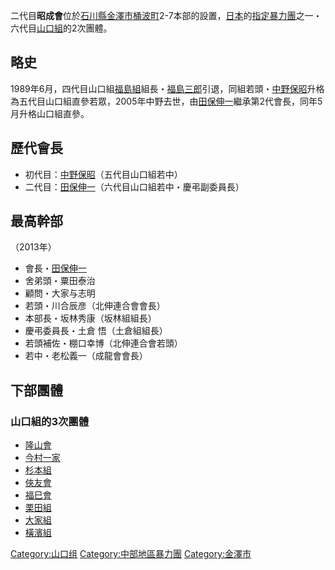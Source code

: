 {{Unreferenced|time=2016-07-23T03:19:00+00:00}}
二代目'''昭成會'''位於[[石川縣|石川縣]][[金澤市|金澤市]][[桶波町|桶波町]]2-7本部的設置，[[日本|日本]]的[[指定暴力團|指定暴力團]]之一・六代目[[山口組|山口組]]的2次團體。

==略史==
1989年6月，四代目山口組[[福島組|福島組]]組長・[[福島三郎|福島三郎]]引退，同組若頭・[[中野保昭|中野保昭]]升格為五代目山口組直參若眾，2005年中野去世，由[[田保伸一|田保伸一]]繼承第2代會長，同年5月升格山口組直參。

==歷代會長==
*初代目：[[中野保昭|中野保昭]]（五代目山口組若中）
*二代目：[[田保伸一|田保伸一]]（六代目山口組若中・慶弔副委員長）

==最高幹部==
（2013年）
*會長・[[田保伸一|田保伸一]]
*舍弟頭・粟田泰治
*顧問・大家与志明
*若頭・川合辰彦（北伸連合會會長）
*本部長・坂林秀康（坂林組組長）
*慶弔委員長・土倉 悟（土倉組組長）
*若頭補佐・棚口幸博（北伸連合會若頭）
*若中・老松義一（成龍會會長）

==下部團體==
===山口組的3次團體===
*[[隆山會|隆山會]]
*[[今村一家|今村一家]]
*[[杉本組_(昭成會)|杉本組]]
*[[俠友會_(昭成會)|俠友會]]
*[[福巳會|福巳會]]
*[[栗田組|栗田組]]
*[[大家組|大家組]]
*[[橫濱組|橫濱組]]

{{六代目山口組}}
{{Japan-org-stub}}

{{DEFAULTSORT:Shosei-kai}}
[[Category:山口组|Category:山口组]]
[[Category:中部地區暴力團|Category:中部地區暴力團]]
[[Category:金澤市|Category:金澤市]]
